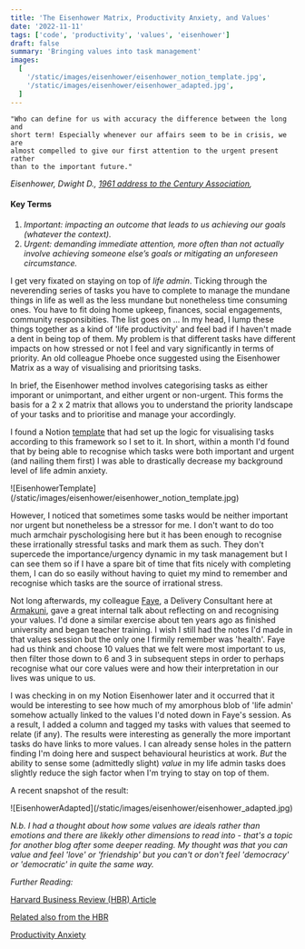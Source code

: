 ```yaml
---
title: 'The Eisenhower Matrix, Productivity Anxiety, and Values'
date: '2022-11-11'
tags: ['code', 'productivity', 'values', 'eisenhower']
draft: false
summary: 'Bringing values into task management'
images:
  [
    '/static/images/eisenhower/eisenhower_notion_template.jpg',
    '/static/images/eisenhower/eisenhower_adapted.jpg',
  ]
---
```


```
"Who can define for us with accuracy the difference between the long and
short term! Especially whenever our affairs seem to be in crisis, we are
almost compelled to give our first attention to the urgent present rather
than to the important future."
```

_Eisenhower, Dwight D., [1961 address to the Century Association](https://www.archives.gov/milestone-documents/president-dwight-d-eisenhowers-farewell-address),_

#### Key Terms

1. _Important: impacting an outcome that leads to us achieving our goals (whatever the context)._
2. _Urgent: demanding immediate attention, more often than not actually involve achieving someone else’s goals or mitigating an unforeseen circumstance._

I get very fixated on staying on top of _life admin_. Ticking through the neverending series of tasks you have to complete
to manage the mundane things in life as well as the less mundane but nonetheless time consuming ones. You have to fit doing
home upkeep, finances, social engagements, community responsibities. The list goes on ... In my head, I lump these things
together as a kind of 'life productivity' and feel bad if I haven't made a dent in being top of them. My problem is that
different tasks have different impacts on how stressed or not I feel and vary significantly in terms of priority. An old
colleague Phoebe once suggested using the Eisenhower Matrix as a way of visualising and prioritsing tasks.

In brief, the Eisenhower method involves categorising tasks as either imporant or unimportant, and either urgent or
non-urgent. This forms the basis for a 2 x 2 matrix that allows you to understand the priority landscape of your
tasks and to prioritise and manage your accordingly.

I found a Notion [template](https://www.notion.so/templates/eisenhower-matrix) that had set up the logic for visualising
tasks according to this framework so I set to it. In short, within a month I'd found that by being able to recognise which
tasks were both important and urgent (and nailing them first) I was able to drastically decrease my background level of
life admin anxiety.

<div className="flex flex-wrap -mx-2 overflow-hidden xl:-mx-2">
  <div className="my-1 px-2 w-full overflow-hidden xl:my-1 xl:px-2 xl:w-1/2">
    ![EisenhowerTemplate](/static/images/eisenhower/eisenhower_notion_template.jpg)
  </div>
</div>

However, I noticed that sometimes some tasks would be neither important nor urgent but nonetheless be a stressor for me.
I don't want to do too much armchair pyschologising here but it has been enough to recognise these irrationally stressful
tasks and mark them as such. They don't supercede the importance/urgency dynamic in my task management but I can see them
so if I have a spare bit of time that fits nicely with completing them, I can do so easily without having to quiet my mind
to remember and recognise which tasks are the source of irrational stress.

Not long afterwards, my colleague [Faye](https://www.linkedin.com/in/faye-benfield/), a Delivery Consultant here at
[Armakuni](https://www.armakuni.com/), gave a great internal talk about reflecting on and recognising your values.
I'd done a similar exercise about ten years ago as finished university and began teacher training. I wish I still had
the notes I'd made in that values session but the only one I firmily remember was 'health'. Faye had us think and
choose 10 values that we felt were most important to us, then filter those down to 6 and 3 in subsequent steps in order
to perhaps recognise what our core values were and how their interpretation in our lives was unique to us.

I was checking in on my Notion Eisenhower later and it occurred that it would be interesting to see how much of my
amorphous blob of 'life admin' somehow actually linked to the values I'd noted down in Faye's session. As a result,
I added a column and tagged my tasks with values that seemed to relate (if any). The results were interesting as
generally the more important tasks do have links to more values. I can already sense holes in the pattern finding
I'm doing here and suspect behavioural heuristics at work. _But_ the ability to sense some (admittedly slight) _value_
in my life admin tasks does slightly reduce the sigh factor when I'm trying to stay on top of them.

A recent snapshot of the result:

<div className="flex flex-wrap -mx-2 overflow-hidden xl:-mx-2">
  <div className="my-1 px-2 w-full overflow-hidden xl:my-1 xl:px-2 xl:w-1/2">
    ![EisenhowerAdapted](/static/images/eisenhower/eisenhower_adapted.jpg)
  </div>
</div>

_N.b. I had a thought about how some values are ideals rather than emotions and there are likekly other dimensions to
read into - that's a topic for another blog after some deeper reading. My thought was that you can value and feel
'love' or 'friendship' but you can't or don't feel 'democracy' or 'democratic' in quite the same way._

_Further Reading:_

[Harvard Business Review (HBR) Article](https://hbr.org/2020/08/conquer-your-to-do-list-with-this-simple-hack)

[Related also from the HBR](https://hbr.org/2018/07/how-to-focus-on-whats-important-not-just-whats-urgent)

[Productivity Anxiety](https://medium.com/mind-cafe/getting-through-the-icky-feelings-of-productivity-anxiety-c76993be3b77#:~:text=Productivity%20anxiety%20is%20an%20increasingly,productivity%20they%20have%20for%20themselves)
